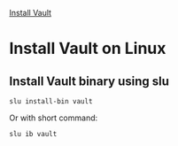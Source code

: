 [Install Vault](/install_vault)

# Install Vault on Linux

## Install Vault binary using slu

```
slu install-bin vault
```

Or with short command:

```
slu ib vault
```
